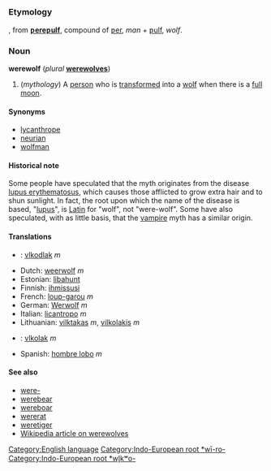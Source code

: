 =={{en}}==
[[Category:English language]]
===Etymology===
{{enm}}, from {{ang}} '''[[ƿereƿulf]]''', compound of [[ƿer]], ''man'' + [[ƿulf]], ''wolf''.
[[Category:Indo-European root *wī-ro-]][[Category:Indo-European root *wl̥kʷo-]]
===Noun===
'''werewolf''' (''plural'' '''[[werewolves]]''')

# (''mythology'') A [[person]] who is [[transform]]ed into a [[wolf]] when there is a [[full moon]].

====Synonyms====
*[[lycanthrope]]
*[[neurian]]
*[[wolfman]]

====Historical note====
Some people have speculated that the myth originates from the disease [[w:Lupus erythematosus|lupus erythematosus]], which causes those afflicted to grow extra hair and to shun sunlight.  In fact, the root upon which the name of the disease is based, "[[lupus]]", is [[Latin]] for "wolf", not "were-wolf".  Some have also speculated, with as little basis, that the [[vampire]] myth has a similar origin.

====Translations====
*{{cz}}: [[vlkodlak]] ''m''
*Dutch: [[weerwolf]] ''m''
*Estonian: [[libahunt]]
*Finnish: [[ihmissusi]]
*French: [[loup-garou]] ''m''
*German: [[Werwolf]] ''m''
*Italian: [[licantropo]] ''m''
*Lithuanian: [[vilktakas]] ''m'', [[vilkolakis]] ''m''
*{{sk}}: [[vlkolak]] ''m''
*Spanish: [[hombre lobo]] ''m''

====See also====
*[[were-]]
*[[werebear]]
*[[wereboar]]
*[[wererat]]
*[[weretiger]]
*[[w:Werewolf|Wikipedia article on werewolves]]